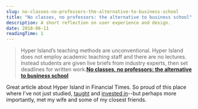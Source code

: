 ```yaml
---
slug: no-classes-no-professors-the-alternative-to-business-school
title: "No classes, no professors: the alternative to business school"
description: A short reflection on user experience and design.
date: 2018-06-11
readingTime: 1
---
```


>Hyper Island’s teaching methods are unconventional. Hyper Island does not employ academic teaching staff and there are no lectures. Instead students are given live briefs from industry experts, then set deadlines for written work.**<a href="https://amp-ft-com.cdn.ampproject.org/c/s/amp.ft.com/content/45ade73e-5aac-11e8-bdb7-f6677d2e1ce8">No classes, no professors: the alternative to business school</a>**

Great article about Hyper Island in Financial Times. So proud of this place where I've not just studied, <a href="/whatsux">taught</a> and <a href="https://www.instagram.com/p/BQxrHJvBYDn/?taken-by=antonsten">invested in</a>--but perhaps more importantly, met my wife and some of my closest friends.